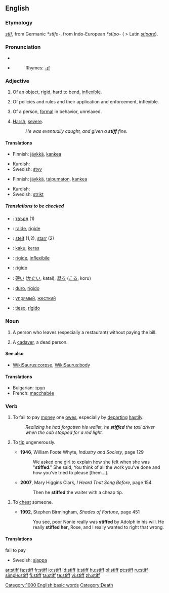 ==English==
===Etymology===
{{OE.}} ''[[stif|stīf]]'', from Germanic ''*stīfo-'', from Indo-European ''*stīpo-'' ( > Latin ''[[stipare]]'').

===Pronunciation===
*{{IPA|/stɪf/}}
*{{audio|en-us-stiff.ogg|Audio (US)}}
*:Rhymes: [[Rhymes:English:-ɪf|-ɪf]]

===Adjective===
{{en-adj|er}}

# Of an object, [[rigid]], hard to bend, [[inflexible]].
# {{context|figuratively}} Of policies and rules and their application and enforcement, inflexible.
# Of a person, [[formal]] in behavior, unrelaxed.
# {{colloquial}} [[harsh|Harsh]], [[severe]].
#: ''He was eventually caught, and given a '''stiff''' fine.''

{{rft}}

====Translations====
{{trans-top|rigid}}
*Finnish: [[jäykkä]], [[kankea]]
{{trans-mid}}
*Kurdish: {{KUchar|[[قایم]]}}
*Swedish: [[styv]]
{{trans-bottom}}

{{trans-top|hard to bend, inflexible}}
*Finnish: [[jäykkä]], [[taipumaton]], [[kankea]]
{{trans-mid}}
*Kurdish: {{KUchar|[[به‌ستوو]]}}
*Swedish: [[strikt]]
{{trans-bottom}}

=====Translations to be checked=====
{{checktrans}}

*{{ttbc|Bulgarian}}: [[твърд]] {{m}} (1)
*{{ttbc|French}}: [[raide]], [[rigide]]
*{{ttbc|German}}: [[steif]] (1,2), [[starr]] (2)
*{{ttbc|Indonesian}}: [[kaku]], [[keras]]
*{{ttbc|Interlingua}}: [[rigide]], [[inflexibile]]
*{{ttbc|Italian}}: [[rigido]]
*{{ttbc|Japanese}}: [[硬い]] ([[かたい]], katai), [[凝る]] ([[こる]], koru)
*{{ttbc|Portuguese}}: [[duro]], [[rígido]]
*{{ttbc|Russian}}: [[упрямый]], [[жесткий]]
*{{ttbc|Spanish}}: [[tieso]], [[rígido]]

===Noun===
{{en-noun}}

# {{US}} A person who leaves (especially a restaurant) without paying the bill.
# {{slang}} A [[cadaver]], a dead person.

====See also====
* [[WikiSaurus:corpse]], [[WikiSaurus:body]]

====Translations====
*Bulgarian: [[труп]] {{m}}
*French: [[macchabée]] {{m}}

===Verb===
{{en-verb}}

# To fail to pay [[money]] one [[owe]]s, especially by [[depart]]ing [[hastily]].
#:''Realizing he had forgotten his wallet, he '''stiffed''' the taxi driver when the cab stopped for a red light.''
# {{rfv-sense}} To [[tip]] ungenerously.
#* '''1946''', William Foote Whyte, ''Industry and Society'', page 129
#*: We asked one girl to explain how she felt when she was "'''stiffed'''." She said, You think of all the work you've done and how you've tried to please [them…]. 
#* '''2007''', Mary Higgins Clark, ''I Heard That Song Before'', page 154
#*: Then he '''stiffed''' the waiter with a cheap tip.
# {{rfv-sense}} To [[cheat]] someone.
#* '''1992''', Stephen Birmingham, ''Shades of Fortune'', page 451
#*: You see, poor Nonie really was '''stiffed''' by Adolph in his will. He really '''stiffed her''', Rose, and I really wanted to right that wrong.

====Translations====
;fail to pay
*Swedish: [[sjappa]]


[[Category:1000 English basic words]]
[[Category:Death]]

[[ar:stiff]]
[[fa:stiff]]
[[fr:stiff]]
[[io:stiff]]
[[id:stiff]]
[[it:stiff]]
[[hu:stiff]]
[[pl:stiff]]
[[pt:stiff]]
[[ru:stiff]]
[[simple:stiff]]
[[fi:stiff]]
[[ta:stiff]]
[[te:stiff]]
[[vi:stiff]]
[[zh:stiff]]